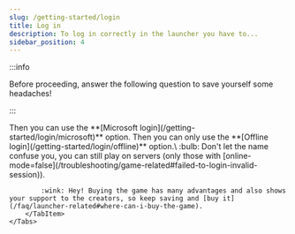 ```yaml
---
slug: /getting-started/login
title: Log in
description: To log in correctly in the launcher you have to...
sidebar_position: 4
---
```



:::info

Before proceeding, answer the following question to save yourself some headaches!

:::

<Admonition type="danger" icon="❓" title="Do you have Minecraft: Java Edition currently...">
    <Tabs>
        <TabItem value="yes" label="💰 Purchased">
            Then you can use the **[Microsoft login](/getting-started/login/microsoft)** option.
        </TabItem>
        <TabItem value="no" label="🆓 Not purchased">
            Then you can only use the **[Offline login](/getting-started/login/offline)** option.\
            :bulb: Don't let the name confuse you, you can still play on servers (only those with [online-mode=false](/troubleshooting/game-related#failed-to-login-invalid-session)).

            :wink: Hey! Buying the game has many advantages and also shows your support to the creators, so keep saving and [buy it](/faq/launcher-related#where-can-i-buy-the-game).
        </TabItem>
    </Tabs>
</Admonition>
